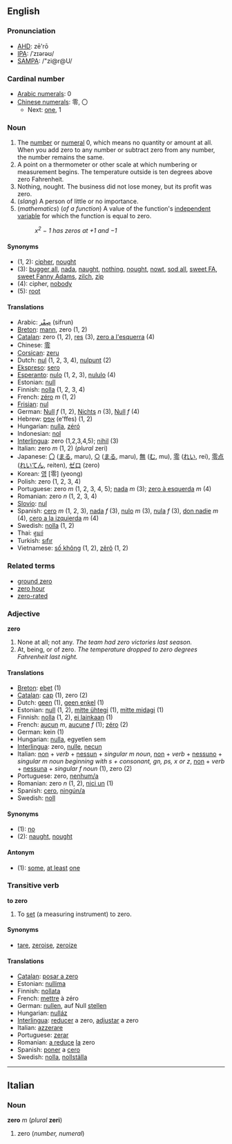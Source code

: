 ==English==
===Pronunciation===
*[[w:AHD|AHD]]: zē'rō
*[[w:IPA|IPA]]: /ˈzɪərəʊ/
*[[w:SAMPA|SAMPA]]: /"zi@r@U/

===Cardinal number===
*[[w:Arabic Numerals|Arabic numerals]]: 0
*[[w:Chinese numerals|Chinese numerals]]: 零, 〇
**Next: [[one]], 1

===Noun===
# The [[number]] or [[numeral]] 0, which means no quantity or amount at all. When you add zero to any number or subtract zero from any number, the number remains the same. 
#A point on a thermometer or other scale at which numbering or measurement begins. The temperature outside is ten degrees above zero Fahrenheit. 
# Nothing, nought. The business did not lose money, but its profit was zero.
# (''slang'') A person of little or no importance.
# (''mathematics'') (''of a function'') A value of the function's [[independent variable]] for which the function is equal to zero.
#:''x<sup>2</sup> &minus; 1 has zeros at +1 and &minus;1''

====Synonyms====
*(1, 2): [[cipher]], [[nought]]
*(3): [[bugger all]], [[nada]], [[naught]], [[nothing]], [[nought]], [[nowt]], [[sod all]], [[sweet FA]], [[sweet Fanny Adams]], [[zilch]], [[zip]]
*(4): cipher, [[nobody]]
*(5): [[root]]

====Translations====
*Arabic: [[صِفْر]] (sifrun)
*[[Breton]]: [[mann]], zero (1, 2)
*[[Catalan]]: zero (1, 2), [[res]] (3), [[zero a l'esquerra]] (4)
*Chinese: [[零]]
*[[Corsican]]: [[zeru]]
*Dutch: [[nul]] (1, 2, 3, 4), [[nulpunt]] (2)
*[[Ekspreso]]: [[sero]]
*[[Esperanto]]: [[nulo]] (1, 2, 3), [[nululo]] (4)
*Estonian: [[null]]
*Finnish: [[nolla]] (1, 2, 3, 4)
*French: [[zéro]] ''m'' (1, 2)
*[[Frisian]]: [[nul]]
*German: [[Null]] ''f'' (1, 2), [[Nichts]] ''n'' (3), [[Null]] ''f''  (4)
*Hebrew: [[אפס]] (e'ffes) (1, 2)
*Hungarian: [[nulla]], [[zéró]]
*Indonesian: [[nol]]
*[[Interlingua]]: zero (1,2,3,4,5); [[nihil]] (3)
*Italian: zero ''m'' (1, 2) (''plural'' zeri)
*Japanese: [[〇]] ([[まる]], maru), [[○]] ([[まる]], maru), [[無]] ([[む]], mu), [[零]] ([[れい]], rei), [[零点]] ([[れいてん]], reiten), [[ゼロ]] (zero)
*Korean: [[영]] [零] (yeong)
*Polish: zero (1, 2, 3, 4)
*Portuguese: zero ''m'' (1, 2, 3, 4, 5); [[nada]] ''m'' (3); [[zero à esquerda]] ''m'' (4) <!-- Query this - does this mean "zero from the left"/"zero from below"?  This has a different meaning in mathematics -->
*Romanian: zero ''n'' (1, 2, 3, 4)
*[[Slovio]]:  [[nul]]
*Spanish: [[cero]] ''m'' (1, 2, 3), [[nada]] ''f'' (3), [[nulo]] ''m'' (3), [[nula]] ''f'' (3), [[don nadie]] ''m'' (4), [[cero a la izquierda]] ''m'' (4) <!-- Query this - does this mean "zero from the left"/"zero from below"?  This has a different meaning in mathematics -->
*Swedish: [[nolla]] (1, 2)
*Thai: [[ศูนย์]]
*Turkish: [[sıfır]]
*Vietnamese: [[số không]] (1, 2), [[zêrô]] (1, 2)

===Related terms===
*[[ground zero]]
*[[zero hour]]
*[[zero-rated]]

===Adjective===
'''zero'''

#None at all; not any. ''The team had zero victories last season.''
#At, being, or of zero. ''The temperature dropped to zero degrees Fahrenheit last night.''
 
====Translations====
*[[Breton]]: [[ebet]] (1)
*[[Catalan]]: [[cap]] (1), zero (2)
*Dutch: [[geen]] (1), [[geen enkel]] (1)
*Estonian: [[null]] (1, 2), [[mitte ühtegi]] (1), [[mitte midagi]] (1)
*Finnish: [[nolla]] (1, 2), [[ei lainkaan]] (1)
*French: [[aucun]] ''m'', [[aucune]] ''f'' (1); [[zéro]] (2)
*German: kein (1)  
*Hungarian: [[nulla]], egyetlen sem
*[[Interlingua]]: zero, [[nulle]], [[necun]]
*Italian: [[non]] + ''verb'' + [[nessun]] + ''singular m noun'', [[non]] + ''verb'' + [[nessuno]] + ''singular m noun beginning with s + consonant, gn, ps, x or z'', [[non]] + ''verb'' + [[nessuna]] + ''singular f noun'' (1), zero (2)
*Portuguese: zero, [[nenhum/a]]
*Romanian: zero ''n'' (1, 2), [[nici un]] (1)
*Spanish: [[cero]], [[ningún/a]]
*Swedish: [[noll]]

====Synonyms====
*(1): [[no]]
*(2): [[naught]], [[nought]]

====Antonym====
*(1): [[some]], [[at least]] [[one]]

===Transitive verb===
'''to zero'''

# To [[set]] (a measuring instrument) to zero.

====Synonyms====
*[[tare]], [[zeroise]], [[zeroize]]

====Translations====
*[[Catalan]]: [[posar a zero]]
*Estonian: [[nullima]]
*Finnish: [[nollata]]
*French: [[mettre]] à zéro
*German: [[nullen]], auf Null [[stellen]]
*Hungarian: [[nulláz]]
*[[Interlingua]]: [[reducer]] a zero, [[adjustar]] a zero
*Italian: [[azzerare]]
*Portuguese: [[zerar]]
*Romanian: [[a reduce]] [[la]] zero
*Spanish: [[poner]] a [[cero]]
*Swedish: [[nolla]], [[nollställa]]

----
==Italian==
===Noun===
'''zero''' ''m'' (''plural'' '''zeri''')

#zero (''number, numeral'')